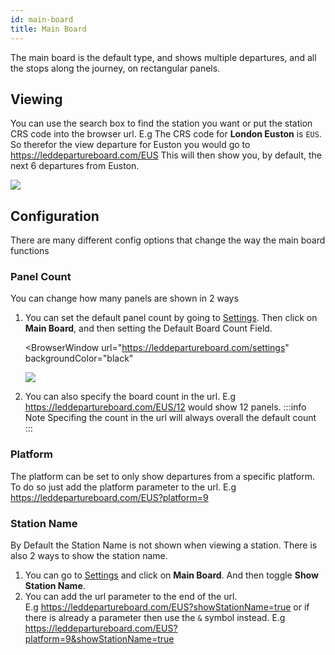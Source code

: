 ```yaml
---
id: main-board
title: Main Board
---
```



The main board is the default type, and shows multiple departures, and all the stops along the journey, on rectangular panels.

## Viewing

You can use the search box to find the station you want or put the station CRS code into the browser url.
E.g The CRS code for **London Euston** is `EUS`. So therefor the view departure for Euston you would go to <https://leddepartureboard.com/EUS>
This will then show you, by default, the next 6 departures from Euston.

<BrowserWindow url="https://leddepartureboard.com/EUS" backgroundColor="black">
  <img src="./mainboard_EUS.png"></img>
</BrowserWindow>

## Configuration

There are many different config options that change the way the main board functions

### Panel Count

You can change how many panels are shown in 2 ways

1. You can set the default panel count by going to [Settings](https://leddepartureboard.com/settings). Then click on **Main Board**, and then setting the Default Board Count Field.

   <BrowserWindow
     url="https://leddepartureboard.com/settings"
     backgroundColor="black"
   >
     <img src="./mainboard_settings.png"></img>
   </BrowserWindow>

2. You can also specify the board count in the url. E.g <https://leddepartureboard.com/EUS/12> would show 12 panels.
   :::info Note
   Specifing the count in the url will always overall the default count
   :::

### Platform

The platform can be set to only show departures from a specific platform.  
To do so just add the platform parameter to the url. E.g <https://leddepartureboard.com/EUS?platform=9>

### Station Name

By Default the Station Name is not shown when viewing a station. There is also 2 ways to show the station name.

1. You can go to [Settings](https://leddepartureboard.com/settings) and click on **Main Board**. And then toggle **Show Station Name**.
2. You can add the url parameter to the end of the url.  
   E.g <https://leddepartureboard.com/EUS?showStationName=true> or if there is already a parameter then use the `&` symbol instead. E.g <https://leddepartureboard.com/EUS?platform=9&showStationName=true>

<!-- ## Clickable Items

Various parts on each departure can be clicked to change something. -->
